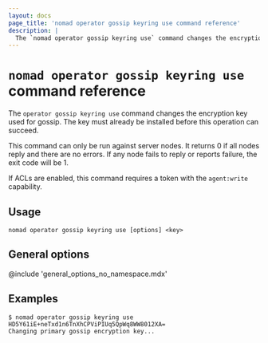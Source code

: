 ```yaml
---
layout: docs
page_title: 'nomad operator gossip keyring use command reference'
description: |
  The `nomad operator gossip keyring use` command changes the encryption key that Nomad uses for gossip.
---
```


# `nomad operator gossip keyring use` command reference

The `operator gossip keyring use` command changes the encryption key
used for gossip. The key must already be installed before this
operation can succeed.

This command can only be run against server nodes. It returns 0 if all nodes
reply and there are no errors. If any node fails to reply or reports failure,
the exit code will be 1.

If ACLs are enabled, this command requires a token with the `agent:write`
capability.

## Usage

```plaintext
nomad operator gossip keyring use [options] <key>
```

## General options

@include 'general_options_no_namespace.mdx'

## Examples

```shell-session
$ nomad operator gossip keyring use HD5Y61iE+neTxd1n6TnXhCPViPIUq5QpWq8WW8012XA=
Changing primary gossip encryption key...
```
